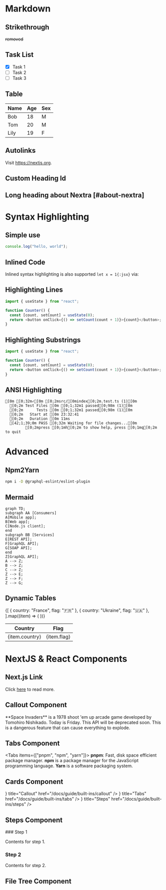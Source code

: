 # Markdown

## Strikethrough

~~removed~~

## Task List

- [x] Task 1
- [ ] Task 2
- [ ] Task 3

## Table

| Name | Age | Sex |
| ---- | --- | --- |
| Bob  | 18  | M   |
| Tom  | 20  | M   |
| Lily | 19  | F   |

## Autolinks

Visit https://nextjs.org.

## Custom Heading Id

## Long heading about Nextra [#about-nextra]

# Syntax Highlighting

## Simple use

```js copy showLineNumbers filename="example.js"
console.log("hello, world");
```

## Inlined Code

Inlined syntax highlighting is also supported `let x = 1{:jsx}` via:

## Highlighting Lines

```js {1,4-5}
import { useState } from "react";

function Counter() {
  const [count, setCount] = useState(0);
  return <button onClick={() => setCount(count + 1)}>{count}</button>;
}
```

## Highlighting Substrings

```js /useState/
import { useState } from "react";

function Counter() {
  const [count, setCount] = useState(0);
  return <button onClick={() => setCount(count + 1)}>{count}</button>;
}
```

## ANSI Highlighting

```ansi
[0m [0;32m✓[0m [0;2msrc/[0mindex[0;2m.test.ts (1)[0m
  [0;2m Test Files [0m [0;1;32m1 passed[0;98m (1)[0m
  [0;2m      Tests [0m [0;1;32m1 passed[0;98m (1)[0m
  [0;2m   Start at [0m 23:32:41
  [0;2m   Duration [0m 11ms
  [42;1;39;0m PASS [0;32m Waiting for file changes...[0m
         [0;2mpress [0;1mh[0;2m to show help, press [0;1mq[0;2m to quit
```

# Advanced

## Npm2Yarn

```sh npm2yarn
npm i -D @graphql-eslint/eslint-plugin
```

## Mermaid

```mermaid
graph TD;
subgraph AA [Consumers]
A[Mobile app];
B[Web app];
C[Node.js client];
end
subgraph BB [Services]
E[REST API];
F[GraphQL API];
G[SOAP API];
end
Z[GraphQL API];
A --> Z;
B --> Z;
C --> Z;
Z --> E;
Z --> F;
Z --> G;
```

## Dynamic Tables

<table>
  <thead>
    <tr>
      <th>Country</th>
      <th>Flag</th>
    </tr>
  </thead>
  <tbody>
    {[
      { country: "France", flag: "🇫🇷" },
      { country: "Ukraine", flag: "🇺🇦" },
    ].map((item) => (
      <tr key={item.country}>
        <td>{item.country}</td>
        <td>{item.flag}</td>
      </tr>
    ))}
  </tbody>
</table>

# NextJS & React Components

## Next.js Link

Click [here](/about) to read more.

## Callout Component


<Callout emoji="👾">
  **Space Invaders** is a 1978 shoot 'em up arcade game developed by Tomohiro
  Nishikado.
</Callout>

<Callout type="info" emoji="ℹ️">
  Today is Friday.
</Callout>

<Callout type="warning" emoji="⚠️">
  This API will be deprecated soon.
</Callout>

<Callout type="error" emoji="️🚫">
  This is a dangerous feature that can cause everything to explode.
</Callout>

## Tabs Component


<Tabs items={["pnpm", "npm", "yarn"]}>
  <Tab>**pnpm**: Fast, disk space efficient package manager.</Tab>
  <Tab>
    **npm** is a package manager for the JavaScript programming language.
  </Tab>
  <Tab>**Yarn** is a software packaging system.</Tab>
</Tabs>

## Cards Component


<Cards>
  <Card icon={<span />} title="Callout" href="/docs/guide/built-ins/callout" />
  <Card icon={<span />} title="Tabs" href="/docs/guide/built-ins/tabs" />
  <Card icon={<span />} title="Steps" href="/docs/guide/built-ins/steps" />
</Cards>

## Steps Component


<Steps>
  ### Step 1

Contents for step 1.

### Step 2

Contents for step 2.

</Steps>

## File Tree Component


<FileTree>
  <FileTree.Folder name="pages" defaultOpen>
    <FileTree.File name="_meta.json" />
    <FileTree.File name="contact.md" />
    <FileTree.File name="index.mdx" />
    <FileTree.Folder name="about">
      <FileTree.File name="_meta.json" />
      <FileTree.File name="legal.md" />
      <FileTree.File name="index.mdx" />
    </FileTree.Folder>
  </FileTree.Folder>
</FileTree>
